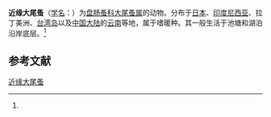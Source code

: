 {{Speciesbox
| name = 近缘大尾蚤
| status = 
| status_system = 
| image = 
| genus = Leydigia
| species = propinqua
| authority = (Sars, 1903)<ref name='id12365'>{{cite web| url =http://www.bioinfo.cn/db05/BjdwSpecies.php?action=view&id=12365| title =近缘大尾蚤| work =《中国动物物种编目数据库》| publisher =中国科学院微生物研究所| author =中国科学院动物研究所| accessdate =2009-04-28| deadurl =yes| archiveurl =https://web.archive.org/web/20160305001409/http://www.bioinfo.cn/db05/BjdwSpecies.php?action=view&id=12365| archivedate =2016-03-05}}</ref>
}}

'''近缘大尾蚤'''（[[学名|学名]]：{{lang|la|''Leydigia propinqua''}}）为[[盘肠蚤科|盘肠蚤科]][[大尾蚤属|大尾蚤属]]的动物。分布于[[日本|日本]]、[[印度尼西亚|印度尼西亚]]、拉丁美洲、[[台湾岛|台湾岛]]以及[[中国大陆|中国大陆]]的[[云南|云南]]等地，属于嗜暖种。其一般生活于池塘和湖泊沿岸底层。<ref name='id12365'/>

== 参考文献 ==
{{reflist}}

{{Wikispecies|Leydigia propinqua}}
{{Taxonbar|from=Q15230224}}

[[Category:大尾蚤属|近缘大尾蚤]]


{{节肢动物小作品}}